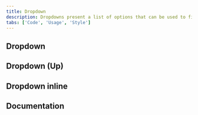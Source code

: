 ```yaml
---
title: Dropdown
description: Dropdowns present a list of options that can be used to filter or sort existing content. They can also be used as menus.
tabs: ['Code', 'Usage', 'Style']
---
```


## Dropdown

<ComponentCode
  name="Dropdown"
  component="dropdown"
  variation="dropdown"
  hasReactVersion="dropdown--default"
  hasLightVersion
  hasVueVersion="dropdown--default"
  hasAngularVersion="?path=/story/dropdown--basic"
  codepen="zXrqqw"></ComponentCode>

## Dropdown (Up)

<ComponentCode
  name="Dropdown (Up)"
  component="dropdown"
  variation="dropdown--up"
  codepen="eeGYvQ"
  hasReactVersion="dropdown--default"
  hasLightVersion
  hasVueVersion="dropdown--default&knob-up=true"
  hasAngularVersion="?path=/story/dropdown--basic"
  codepen="ZZQWpB"></ComponentCode>

## Dropdown inline

<ComponentCode
    name="Dropdown inline"
    component="dropdown"
    variation="dropdown--inline"
    hasReactVersion="dropdown--default"
    hasVueVersion="dropdown--default&knob-inline=true"
    hasAngularVersion="?path=/story/dropdown--basic"
    codepen="OGMNRY"
    >
</ComponentCode>
<ComponentReact
    name="Multi select"
    component="MultiSelect"
    variation="MultiSelect"
    hasAngularVersion
    >
</ComponentReact>
<ComponentReact
    name="Filterable multi select"
    component="MultiSelect"
    variation="MultiSelect.Filterable"
    hasAngularVersion
    >
</ComponentReact>
<ComponentReact
    name="Inline multi select"
    component="MultiSelect"
    variation="MultiSelect.Inline"
    hasAngularVersion
    >
</ComponentReact>
<ComponentReact
    name="Combo box"
    component="ComboBox"
    hasAngularVersion
    >
</ComponentReact>

## Documentation

<ComponentDocs component="dropdown" />

